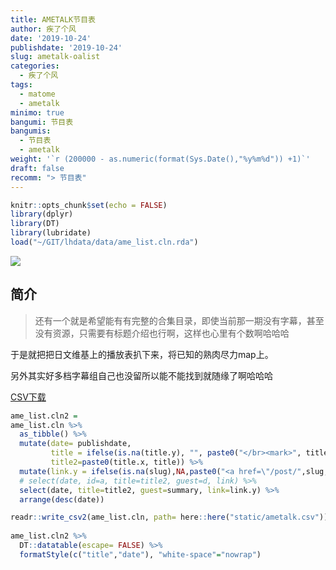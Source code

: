```yaml
---
title: AMETALK节目表
author: 疾了个风
date: '2019-10-24'
publishdate: '2019-10-24'
slug: ametalk-oalist
categories:
  - 疾了个风
tags:
  - matome
  - ametalk
minimo: true
bangumi: 节目表
bangumis:
  - 节目表
  - ametalk
weight: '`r (200000 - as.numeric(format(Sys.Date(),"%y%m%d")) +1)`'
draft: false
recomm: "> 节目表"
---
```



```r
knitr::opts_chunk$set(echo = FALSE)
library(dplyr)
library(DT)
library(lubridate)
load("~/GIT/lhdata/data/ame_list.cln.rda")
```


![](https://raw.githubusercontent.com/tcgriffith/owaraisite/master/static/img/ametalk.jpg)



## 简介


> 还有一个就是希望能有有完整的合集目录，即使当前那一期没有字幕，甚至没有资源，只需要有标题介绍也行啊，这样也心里有个数啊哈哈哈


于是就把把日文维基上的播放表扒下来，将已知的熟肉尽力map上。

另外其实好多档字幕组自己也没留所以能不能找到就随缘了啊哈哈哈


[CSV下载](/ametalk.csv)


```r

ame_list.cln2 =
ame_list.cln %>%
  as_tibble() %>%
  mutate(date= publishdate,
         title = ifelse(is.na(title.y), "", paste0("</br><mark>", title.y,"</mark>")),
         title2=paste0(title.x, title)) %>%
  mutate(link.y = ifelse(is.na(slug),NA,paste0("<a href=\"/post/",slug,"\">link</a>"))) %>%
  # select(date, id=a, title=title2, guest=d, link) %>%
  select(date, title=title2, guest=summary, link=link.y) %>%
  arrange(desc(date))

readr::write_csv2(ame_list.cln, path= here::here("static/ametalk.csv"))
  
ame_list.cln2 %>%
  DT::datatable(escape= FALSE) %>%
  formatStyle(c("title","date"), "white-space"="nowrap")
```

